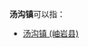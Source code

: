 '''汤沟镇'''可以指：
{{PRC admin/disambig|32/07/24/107/000|34/02/25/103/000|34/08/23/102/000}}
*[[汤沟镇_(岫岩县)|汤沟镇 (岫岩县)]]
{{disambig|cat=三字中国镇名消歧义}}